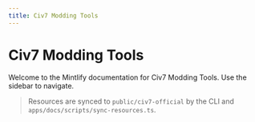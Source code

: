 ```yaml
---
title: Civ7 Modding Tools
---
```


# Civ7 Modding Tools

Welcome to the Mintlify documentation for Civ7 Modding Tools. Use the sidebar to navigate.

> Resources are synced to `public/civ7-official` by the CLI and `apps/docs/scripts/sync-resources.ts`.


